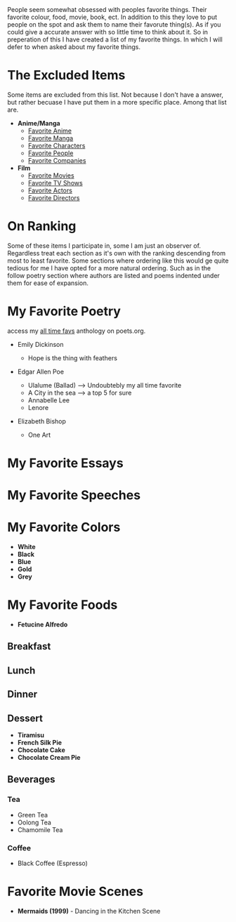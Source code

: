 
<Collapse title="Why Favs?">
People seem somewhat obsessed with peoples favorite things. Their favorite colour, food, movie, book, ect. In addition to this they love to put 
people on the spot and ask them to name their favorute thing(s). As if you could give a accurate answer with so little time to think about it. So in 
preperation of this I have created a list of my favorite things. In which I will defer to when asked about my favorite things. 
</Collapse>

# The Excluded Items 
Some items are excluded from this list. Not because I don't have a answer, but rather becuase I have put them in a more specific place. Among that list are. 
- **Anime/Manga**   
    - [Favorite Anime](/anime)  
    - [Favorite Manga](/manga)  
    - [Favorite Characters](/anime)  
    - [Favorite People](/anime)  
    - [Favorite Companies](/anime)  
- **Film**   
    - [Favorite Movies](/film)  
    - [Favorite TV Shows](/film)  
    - [Favorite Actors](/film)  
    - [Favorite Directors](/film)  

# On Ranking 
Some of these items I participate in, some I am just an observer of. 
Regardless treat each section as it's own with the ranking descending from most to least favorite. 
Some sections where ordering like this would ge quite tedious for me I have opted for a more natural 
ordering. Such as in the follow poetry section where authors are listed and poems indented under them 
for ease of expansion. 

# My Favorite Poetry 
access my [all time favs]() anthology on poets.org. 
- Emily Dickinson
    - Hope is the thing with feathers

- Edgar Allen Poe
    - Ulalume (Ballad) --> Undoubtebly my all time favorite
    - A City in the sea --> a top 5 for sure
    - Annabelle Lee
    - Lenore
  
- Elizabeth Bishop
    - One Art

# My Favorite Essays

# My Favorite Speeches 

# My Favorite Colors 
- **White**  
- **Black**  
- **Blue**  
- **Gold**   
- **Grey**   

# My Favorite Foods 
- **Fetucine Alfredo**  


## Breakfast 


## Lunch 


## Dinner 


## Dessert
- **Tiramisu**  
- **French Silk Pie**   
- **Chocolate Cake**  
- **Chocolate Cream Pie**  


## Beverages

### Tea
- Green Tea
- Oolong Tea 
- Chamomile Tea

### Coffee
- Black Coffee (Espresso)

# Favorite Movie Scenes 
- **Mermaids (1999)** - Dancing in the Kitchen Scene